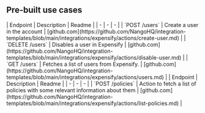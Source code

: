
## Pre-built use cases

<AccordionGroup>


<Accordion title="Users">
| Endpoint | Description | Readme |
| - | - | - |
| `POST /users` | Create a user in the account | [github.com](https://github.com/NangoHQ/integration-templates/blob/main/integrations/expensify/actions/create-user.md) |
| `DELETE /users` | Disables a user in Expensify | [github.com](https://github.com/NangoHQ/integration-templates/blob/main/integrations/expensify/actions/disable-user.md) |
| `GET /users` | Fetches a list of users from Expensify. | [github.com](https://github.com/NangoHQ/integration-templates/blob/main/integrations/expensify/actions/users.md) |
</Accordion>


<Accordion title="Others">
| Endpoint | Description | Readme |
| - | - | - |
| `POST /policies` | Action to fetch a list of policies with some relevant information about them | [github.com](https://github.com/NangoHQ/integration-templates/blob/main/integrations/expensify/actions/list-policies.md) |
</Accordion>

</AccordionGroup>
